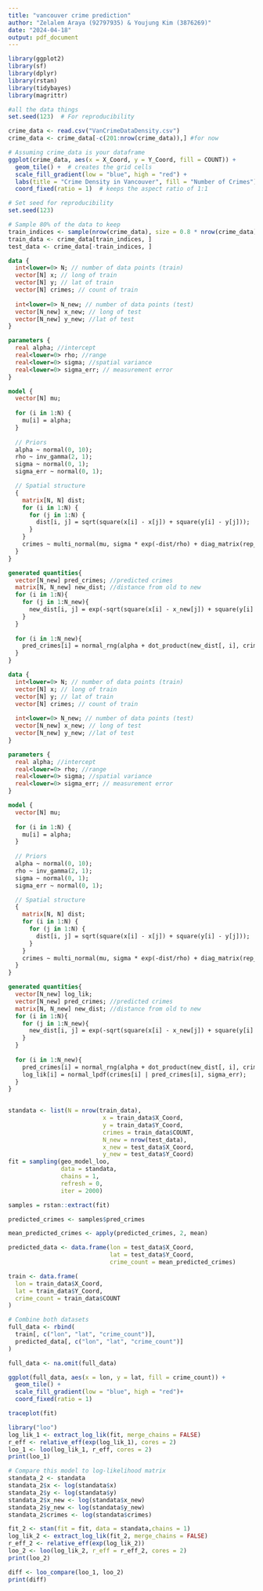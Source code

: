 ```yaml
---
title: "vancouver crime prediction"
author: "Zelalem Araya (92797935) & Youjung Kim (3876269)"
date: "2024-04-18"
output: pdf_document
---
```


```r
library(ggplot2)
library(sf)
library(dplyr)
library(rstan)
library(tidybayes)
library(magrittr)
```

```r
#all the data things
set.seed(123)  # For reproducibility

crime_data <- read.csv("VanCrimeDataDensity.csv")
crime_data <- crime_data[-c(201:nrow(crime_data)),] #for now
```

```r
# Assuming crime_data is your dataframe
ggplot(crime_data, aes(x = X_Coord, y = Y_Coord, fill = COUNT)) +
  geom_tile() +  # creates the grid cells
  scale_fill_gradient(low = "blue", high = "red") +
  labs(title = "Crime Density in Vancouver", fill = "Number of Crimes")+
  coord_fixed(ratio = 1)  # keeps the aspect ratio of 1:1
```

```r
# Set seed for reproducibility
set.seed(123)

# Sample 80% of the data to keep
train_indices <- sample(nrow(crime_data), size = 0.8 * nrow(crime_data))
train_data <- crime_data[train_indices, ]
test_data <- crime_data[-train_indices, ]
```

```stan
data {
  int<lower=0> N; // number of data points (train)
  vector[N] x; // long of train
  vector[N] y; // lat of train
  vector[N] crimes; // count of train
  
  int<lower=0> N_new; // number of data points (test)
  vector[N_new] x_new; // long of test
  vector[N_new] y_new; //lat of test
}

parameters {
  real alpha; //intercept
  real<lower=0> rho; //range
  real<lower=0> sigma; //spatial variance
  real<lower=0> sigma_err; // measurement error
}

model {
  vector[N] mu;
  
  for (i in 1:N) {
    mu[i] = alpha;
  }
  
  // Priors
  alpha ~ normal(0, 10);
  rho ~ inv_gamma(2, 1);
  sigma ~ normal(0, 1);
  sigma_err ~ normal(0, 1);

  // Spatial structure
  {
    matrix[N, N] dist;
    for (i in 1:N) {
      for (j in 1:N) {
        dist[i, j] = sqrt(square(x[i] - x[j]) + square(y[i] - y[j]));
      }
    }
    crimes ~ multi_normal(mu, sigma * exp(-dist/rho) + diag_matrix(rep_vector(sigma_err, N)));
  }
}

generated quantities{
  vector[N_new] pred_crimes; //predicted crimes
  matrix[N, N_new] new_dist; //distance from old to new
  for (i in 1:N){
    for (j in 1:N_new){
      new_dist[i, j] = exp(-sqrt(square(x[i] - x_new[j]) + square(y[i] - y_new[j])) / rho);
    }
  }
  
  for (i in 1:N_new){
    pred_crimes[i] = normal_rng(alpha + dot_product(new_dist[, i], crimes - rep_vector(alpha, N)), sigma_err);
  }
}
```

```stan
data {
  int<lower=0> N; // number of data points (train)
  vector[N] x; // long of train
  vector[N] y; // lat of train
  vector[N] crimes; // count of train
  
  int<lower=0> N_new; // number of data points (test)
  vector[N_new] x_new; // long of test
  vector[N_new] y_new; //lat of test
}

parameters {
  real alpha; //intercept
  real<lower=0> rho; //range
  real<lower=0> sigma; //spatial variance
  real<lower=0> sigma_err; // measurement error
}

model {
  vector[N] mu;
  
  for (i in 1:N) {
    mu[i] = alpha;
  }
  
  // Priors
  alpha ~ normal(0, 10);
  rho ~ inv_gamma(2, 1);
  sigma ~ normal(0, 1);
  sigma_err ~ normal(0, 1);

  // Spatial structure
  {
    matrix[N, N] dist;
    for (i in 1:N) {
      for (j in 1:N) {
        dist[i, j] = sqrt(square(x[i] - x[j]) + square(y[i] - y[j]));
      }
    }
    crimes ~ multi_normal(mu, sigma * exp(-dist/rho) + diag_matrix(rep_vector(sigma_err, N)));
  }
}

generated quantities{
  vector[N_new] log_lik; 
  vector[N_new] pred_crimes; //predicted crimes
  matrix[N, N_new] new_dist; //distance from old to new
  for (i in 1:N){
    for (j in 1:N_new){
      new_dist[i, j] = exp(-sqrt(square(x[i] - x_new[j]) + square(y[i] - y_new[j])) / rho);
    }
  }
  
  for (i in 1:N_new){
    pred_crimes[i] = normal_rng(alpha + dot_product(new_dist[, i], crimes - rep_vector(alpha, N)), sigma_err);
    log_lik[i] = normal_lpdf(crimes[i] | pred_crimes[i], sigma_err);
  }
}
 
```

```r
standata <- list(N = nrow(train_data),
                           x = train_data$X_Coord,
                           y = train_data$Y_Coord,
                           crimes = train_data$COUNT,
                           N_new = nrow(test_data),
                           x_new = test_data$X_Coord,
                           y_new = test_data$Y_Coord)
fit = sampling(geo_model_loo, 
               data = standata,
               chains = 1,
               refresh = 0, 
               iter = 2000)
```

```r
samples = rstan::extract(fit)

predicted_crimes <- samples$pred_crimes

mean_predicted_crimes <- apply(predicted_crimes, 2, mean)

predicted_data <- data.frame(lon = test_data$X_Coord,
                             lat = test_data$Y_Coord,
                             crime_count = mean_predicted_crimes)
```

```r
train <- data.frame(
  lon = train_data$X_Coord,
  lat = train_data$Y_Coord,
  crime_count = train_data$COUNT
)

# Combine both datasets
full_data <- rbind(
  train[, c("lon", "lat", "crime_count")],
  predicted_data[, c("lon", "lat", "crime_count")]
)

full_data <- na.omit(full_data)
```

```r
ggplot(full_data, aes(x = lon, y = lat, fill = crime_count)) +
  geom_tile() + 
  scale_fill_gradient(low = "blue", high = "red")+
  coord_fixed(ratio = 1)

traceplot(fit)
```

```r
library("loo")
log_lik_1 <- extract_log_lik(fit, merge_chains = FALSE)
r_eff <- relative_eff(exp(log_lik_1), cores = 2)
loo_1 <- loo(log_lik_1, r_eff, cores = 2)
print(loo_1)
```


```r
# Compare this model to log-likelihood matrix
standata_2 <- standata
standata_2$x <- log(standata$x)
standata_2$y <- log(standata$y)
standata_2$x_new <- log(standata$x_new)
standata_2$y_new <- log(standata$y_new)
standata_2$crimes <- log(standata$crimes)
```

```r
fit_2 <- stan(fit = fit, data = standata,chains = 1)
log_lik_2 <- extract_log_lik(fit_2, merge_chains = FALSE)
r_eff_2 <- relative_eff(exp(log_lik_2))
loo_2 <- loo(log_lik_2, r_eff = r_eff_2, cores = 2)
print(loo_2)
```

```r
diff <- loo_compare(loo_1, loo_2)
print(diff)
```

```stan

```